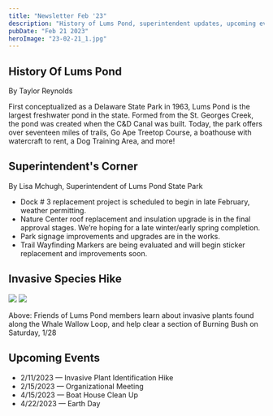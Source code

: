 ```yaml
---
title: "Newsletter Feb '23"
description: "History of Lums Pond, superintendent updates, upcoming events, and members went on an invasive species hike around Whale Wallow loop!"
pubDate: "Feb 21 2023"
heroImage: "23-02-21_1.jpg"
---
```


## History Of Lums Pond

By Taylor Reynolds

First conceptualized as a Delaware State Park in 1963, Lums Pond is the largest freshwater pond in the state. Formed from the St. Georges Creek, the pond was created when the C&D Canal was built. Today, the park offers over seventeen miles of trails, Go Ape Treetop Course, a boathouse with watercraft to rent, a Dog Training Area, and more!

## Superintendent's Corner

By Lisa Mchugh, Superintendent of Lums Pond State Park

- Dock # 3 replacement project is scheduled to begin in late February, weather permitting.
- Nature Center roof replacement and insulation upgrade is in the final approval stages. We’re hoping for a late winter/early spring completion.
- Park signage improvements and upgrades are in the works.
- Trail Wayfinding Markers are being evaluated and will begin sticker replacement and improvements soon.

## Invasive Species Hike


<Gallery>
  <Image src="23-02-21_1.jpg" class="one-half"></Image>
  <Image src="23-02-21_2.jpg" class="one-half"></Image>
</Gallery>

Above: Friends of Lums Pond members learn about invasive plants found along the Whale Wallow Loop, and help clear a section of Burning Bush on Saturday, 1/28

## Upcoming Events

- 2/11/2023 — Invasive Plant Identification Hike
- 2/15/2023 — Organizational Meeting
- 4/15/2023 — Boat House Clean Up
- 4/22/2023 — Earth Day

